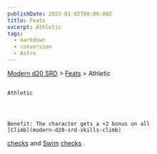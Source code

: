 ```yaml
---
publishDate: 2023-01-02T00:00:00Z
title: Feats
excerpt: Athletic
tags:
  - markdown
  - conversion
  - Astro
---
```


[Modern d20 SRD](/#modernD20) > [Feats](modern-d20-srd-feats-index) > Athletic

##

    Athletic




    Benefit: The character gets a +2 bonus on all
    [Climb](modern-d20-srd-skills-climb)

[checks](modern-d20-srd-skills-skill-basics-php#skill-check-index)
and
[Swim](modern-d20-srd-skills-swim)
[checks](modern-d20-srd-skills-skill-basics-php#skill-check-index)
.

